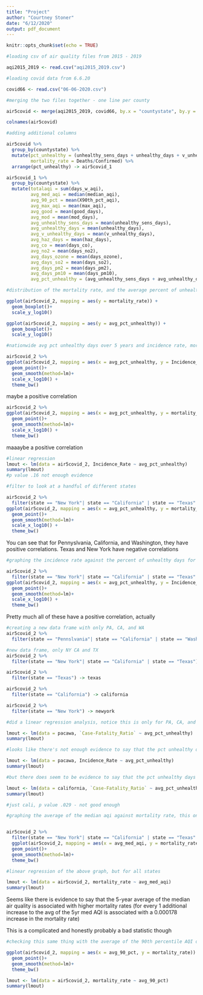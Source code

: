 ```yaml
---
title: "Project"
author: "Courtney Stoner"
date: "6/12/2020"
output: pdf_document
---
```


```r
knitr::opts_chunk$set(echo = TRUE)
```

```r
#loading csv of air quality files from 2015 - 2019

aqi2015_2019 <- read.csv("aqi2015_2019.csv")
```


```r
#loading covid data from 6.6.20

covid66 <- read.csv("06-06-2020.csv")
```


```r
#merging the two files together - one line per county

air5covid <- merge(aqi2015_2019, covid66, by.x = "countystate", by.y = "Combined_Key")

```

```r
colnames(air5covid)
```


```r
#adding additional columns 

air5covid %>%
  group_by(countystate) %>%
  mutate(pct_unhealthy = (unhealthy_sens_days + unhealthy_days + v_unhealthy_days + haz_days) / days_w_aqi,
         mortality_rate = Deaths/Confirmed) %>%
  arrange(pct_unhealthy) -> air5covid_1

air5covid_1 %>%
  group_by(countystate) %>%
  mutate(totalaqi = sum(days_w_aqi),
         avg_med_aqi = median(median_aqi),
         avg_90_pct = mean(X90th_pct_aqi),
         avg_max_aqi = mean(max_aqi),
         avg_good = mean(good_days),
         avg_mod = mean(mod_days),
         avg_unhealthy_sens_days = mean(unhealthy_sens_days),
         avg_unhealthy_days = mean(unhealthy_days),
         avg_v_unhealthy_days = mean(v_unhealthy_days),
         avg_haz_days = mean(haz_days),
         avg_co = mean(days_co),
         avg_no2 = mean(days_no2),
         avg_days_ozone = mean(days_ozone),
         avg_days_so2 = mean(days_so2),
         avg_days_pm2 = mean(days_pm2),
         avg_days_pm10 = mean(days_pm10),
         avg_pct_unhealthy = (avg_unhealthy_sens_days + avg_unhealthy_days + avg_v_unhealthy_days + avg_haz_days) / totalaqi) -> air5covid_2
```

```r
#distribution of the mortality rate, and the average percent of unhealthy days counted

ggplot(air5covid_2, mapping = aes(y = mortality_rate)) + 
  geom_boxplot()+
  scale_y_log10()

ggplot(air5covid_2, mapping = aes(y = avg_pct_unhealthy)) + 
  geom_boxplot()+
  scale_y_log10()
```

```r
#nationwide avg pct unhealthy days over 5 years and incidence rate, mortality rate

air5covid_2 %>%
ggplot(air5covid_2, mapping = aes(x = avg_pct_unhealthy, y = Incidence_Rate)) +
  geom_point()+
  geom_smooth(method=lm)+
  scale_x_log10() + 
  theme_bw()
```
maybe a positive correlation

```r
air5covid_2 %>%
ggplot(air5covid_2, mapping = aes(x = avg_pct_unhealthy, y = mortality_rate)) +
  geom_point()+
  geom_smooth(method=lm)+
  scale_x_log10() + 
  theme_bw()
```

maaaybe a positive correlation
```r
#linear regression
lmout <- lm(data = air5covid_2, Incidence_Rate ~ avg_pct_unhealthy)
summary(lmout)
#p value .16 not enough evidence
```


```r
#filter to look at a handful of different states

air5covid_2 %>%
  filter(state == "New York"| state == "California" | state == "Texas"| state == "Pennsylvania"| state == "Washington") %>%
ggplot(air5covid_2, mapping = aes(x = avg_pct_unhealthy, y = mortality_rate, color = state)) +
  geom_point()+
  geom_smooth(method=lm)+
  scale_x_log10() + 
  theme_bw()
```
You can see that for Pennyslvania, California, and Washington, they have positive correlations. Texas and New York have negative correlations


```r
#graphing the incidence rate against the percent of unhealthy days for these 5 states

air5covid_2 %>%
  filter(state == "New York"| state == "California" | state == "Texas"| state == "Pennsylvania"| state == "Washington") %>%
ggplot(air5covid_2, mapping = aes(x = avg_pct_unhealthy, y = Incidence_Rate, color = state)) +
  geom_point()+
  geom_smooth(method=lm)+
  scale_x_log10() + 
  theme_bw()
```

Pretty much all of these have a positive correlation, actually

```r
#creating a new data frame with only PA, CA, and WA
air5covid_2 %>%
  filter(state == "Pennslvania"| state == "California" | state == "Washington") -> pacawa

#new data frame, only NY CA and TX
air5covid_2 %>%
  filter(state == "New York"| state == "California" | state == "Texas") -> nycatx

air5covid_2 %>%
  filter(state == "Texas") -> texas

air5covid_2 %>%
  filter(state == "California") -> california

air5covid_2 %>%
  filter(state == "New York") -> newyork
```


```r
#did a linear regression analysis, notice this is only for PA, CA, and WA

lmout <- lm(data = pacawa, `Case-Fatality_Ratio` ~ avg_pct_unhealthy)
summary(lmout)

#looks like there's not enough evidence to say that the pct unhealthy days is associated with an increased case fatality ratio (p value .839)

lmout <- lm(data = pacawa, Incidence_Rate ~ avg_pct_unhealthy)
summary(lmout)

#but there does seem to be evidence to say that the pct unhealthy days is associated with the incidence rate (infections per 100,000 people)
```


```r
lmout <- lm(data = california, `Case-Fatality_Ratio` ~ avg_pct_unhealthy)
summary(lmout)

#just cali, p value .029 - not good enough
```




```r
#graphing the average of the median aqi against mortality rate, this one seems like most have a positive correlation


air5covid_2 %>%
  filter(state == "New York"| state == "California" | state == "Texas"| state == "Pennsylvania"| state == "Washington") %>%
  ggplot(air5covid_2, mapping = aes(x = avg_med_aqi, y = mortality_rate, color = state)) +
  geom_point()+
  geom_smooth(method=lm)+
  theme_bw()
```


```r
#linear regression of the above graph, but for all states

lmout <- lm(data = air5covid_2, mortality_rate ~ avg_med_aqi)
summary(lmout)
```

Seems like there is evidence to say that the 5-year average of the median air quality is associated with higher mortality rates (for every 1 additional increase to the avg of the 5yr med AQI is associated with a 0.000178 increase in the mortality rate)

This is a complicated and honestly probably a bad statistic though


```r
#checking this same thing with the average of the 90th percentile AQI over 5 yrs, for all states, this one has a slight positive correlation but high p-value .187 

ggplot(air5covid_2, mapping = aes(x = avg_90_pct, y = mortality_rate)) +
  geom_point()+
  geom_smooth(method=lm)+
  theme_bw()

lmout <- lm(data = air5covid_2, mortality_rate ~ avg_90_pct)
summary(lmout)
```


